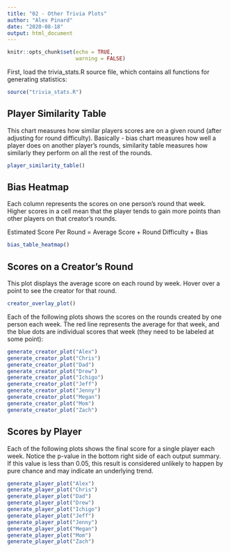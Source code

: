 ```yaml
---
title: "02 - Other Trivia Plots"
author: "Alex Pinard"
date: "2020-08-18"
output: html_document
---
```


```r
knitr::opts_chunk$set(echo = TRUE,
                      warning = FALSE)
```

First, load the trivia_stats.R source file, which contains all functions for generating statistics:

```r
source("trivia_stats.R")

```

## Player Similarity Table

This chart measures how similar players scores are on a given round (after adjusting for round difficulty). Basically - bias chart measures how well a player does on another player's rounds, similarity table measures how similarly they perform on all the rest of the rounds.

```r
player_similarity_table()
```

## Bias Heatmap

Each column represents the scores on one person's round that week. Higher scores in a cell mean that the player tends to gain more points than other players on that creator's rounds.

Estimated Score Per Round = Average Score + Round Difficulty + Bias

```r
bias_table_heatmap()

```

## Scores on a Creator's Round

This plot displays the average score on each round by week. Hover over a point to see the creator for that round.

```r
creator_overlay_plot()
```

Each of the following plots shows the scores on the rounds created by one person each week. The red line represents the average for that week, and the blue dots are individual scores that week (they need to be labeled at some point):

```r
generate_creator_plot("Alex")
generate_creator_plot("Chris")
generate_creator_plot("Dad")
generate_creator_plot("Drew")
generate_creator_plot("Ichigo")
generate_creator_plot("Jeff")
generate_creator_plot("Jenny")
generate_creator_plot("Megan")
generate_creator_plot("Mom")
generate_creator_plot("Zach")
```

## Scores by Player

Each of the following plots shows the final score for a single player each week. Notice the p-value in the bottom right side of each output summary. If this value is less than 0.05, this result is considered unlikely to happen by pure chance and may indicate an underlying trend. 

```r
generate_player_plot("Alex")
generate_player_plot("Chris")
generate_player_plot("Dad")
generate_player_plot("Drew")
generate_player_plot("Ichigo")
generate_player_plot("Jeff")
generate_player_plot("Jenny")
generate_player_plot("Megan")
generate_player_plot("Mom")
generate_player_plot("Zach")
```